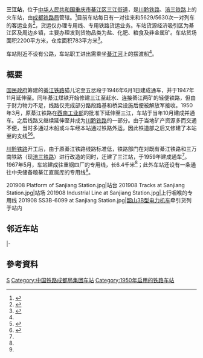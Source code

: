 {{Not|三江县站|三江镇站}}
{{Infobox China railway station
|车站名称 = 三江站
|图片 = 201908 Nameboard of Sanjiang Station.jpg
|图片介绍 = 
|其他名称 = 
|车站拼音 = Sanjiang
|英文名称 = Sanjiang Railway Station
|车站代码 = 47243<ref>{{cite book|title=中华人民共和国铁路车站代码（GB/T 10302-2010）|publisher=中国标准出版社|year=2010|isbn=155066140495|ignore-isbn-error=true|pages=30}}</ref>
|电报码 = SNW<ref>{{cite book|author=铁道部电子计算技术中心, 铁道部运输局|title=铁路车站站名代码表：TMIS使用|publisher=中国铁道出版社|location=北京|year=1998|isbn=9787113030995|pages=111}}</ref>
|拼音码 = SJI
|车站位置 = [[重庆市|重庆市]][[綦江区|綦江区]][[三江街道_(重庆市)|三江街道]]
|坐标 = {{coord|28.950002|106.698130|display=inline,title}}
|归属 = [[成都铁路局|成都铁路局]]
|车站等级 = [[四等站_(中铁)|四等站]]
|线路 = [[川黔铁路|川黔铁路]]、[[三万南铁路|涪三铁路]]
|月台数目 = 
|站台面 = 
|股道数目 = 
|网站 = 
}}
'''三江站'''，位于[[中华人民共和国|中华人民共和国]][[重庆市|重庆市]][[綦江区|綦江区]][[三江街道_(重庆市)|三江街道]]，是[[川黔铁路|川黔铁路]]、[[三万南铁路|涪三铁路]]上的火车站，由[[成都铁路局|成都铁路局]]管辖。<ref>{{Cite web |url=http://search.huochepiao.com/huochezhan/jieshao/256.htm |title=三江火车站介绍 |accessdate=2017-01-03 |archive-date=2017-01-04 |archive-url=https://web.archive.org/web/20170104165811/http://search.huochepiao.com/huochezhan/jieshao/256.htm |dead-url=no }}</ref>目前车站每日有一对往来{{站|重庆}}和{{站|遵义西}}5629/5630次一对列车的客运业务<ref name="sj">{{cite news|title=一生停留一站 59岁“铁二代”坚守小站40年为方便乡亲出行|url=https://www.chinanews.com/sh/shipin/cns/2021/08-20/news898562.shtml|publisher=中国青年网|date=2021-08-20|accessdate=2021-09-01|archive-date=2021-09-01|archive-url=https://web.archive.org/web/20210901154720/https://www.chinanews.com/sh/shipin/cns/2021/08-20/news898562.shtml}}</ref>，货运仅办理专用线、专用铁路货运业务。车站货源经济吸引区为綦江区及周边乡镇，主要办理发到货物品类为盐、化肥、粮食及非金属矿。车站货场面积2200平方米，仓库面积783平方米<ref name="12306info">{{Cite web |url=http://hyfw.12306.cn/hyinfo/action/FwcszsAction_index?type=1 |title=12306货运站点查询 成都铁路局 |accessdate=2019-08-31 |archive-date=2016-11-06 |archive-url=https://web.archive.org/web/20161106075157/http://hyfw.12306.cn/hyinfo/action/FwcszsAction_index?type=1 |dead-url=no }}</ref>。

车站附近不设有公路，车站职工进出需乘坐[[綦江河|綦江河]]上的摆渡船<ref name="sj"/>。

==概要==
[[国民政府|国民政府]]筹建的[[綦江铁路|綦江铁路]]猫儿沱至五岔段于1946年6月1日建成通车，并于1947年11月延伸至{{站|綦江}}。同年綦江煤铁开始修建三江至赶水、连接綦江两矿的轻便铁路，但由于财力物力不足，线路仅完成部分路段路基和桥梁设施后便被解放军接收。1950年3月，原綦江铁路在[[西南工业部|西南工业部]]的批准下延伸至三江，车站于当年10月建成并通车。之后线路又继续延伸至{{站|赶水}}并成为[[川黔铁路|川黔铁路]]的一部分。由于当地矿产资源多而交通不便，当时多通过木船或斗车经本站通过铁路外运，因此铁道部之后又修建了本站至{{站|万盛}}的支线<ref>{{cite news|title=綦江火车站承载几代人的记忆|url=http://www.cqqjnews.cn/qijiang_Department/Department51/2019-04/10/content_4502251.htm|publisher=重庆綦江网|date=2019-04-10|accessdate=2019-08-31|archive-date=2019-08-31|archive-url=https://web.archive.org/web/20190831213716/http://www.cqqjnews.cn/qijiang_Department/Department51/2019-04/10/content_4502251.htm|dead-url=no}}</ref><ref name="cqtr-histo">{{cite book|author=重庆市地方志编纂委员会总编辑室|title=重庆市志（第五卷）|publisher=成都科技大学出版社|year=1994|isbn=7-5616-2208-2}}</ref>{{rp|310,311}}。

[[川黔铁路|川黔铁路]]开工后，由于原綦江铁路线路标准低，铁路部门在对既有綦江铁路和三万南铁路（现[[三万南铁路|涪三铁路]]）进行改造的同时，迁建了三江站，于1959年建成通车<ref name="cqtr-histo"/>{{rp|311,319}}。1967年5月，车站建成往重钢四厂的专用线，长6.4千米<ref name="cqtr-histo"/>{{rp|322}}；此外车站还设有一条通往中央储备粮綦江直属库的专用线<ref name="12306info"/>。
<gallery>
201908 Platform of Sanjiang Station.jpg|站台
201908 Tracks at Sanjiang Station.jpg|站场
201908 Industrial Line at Sanjiang Station.jpg|上行咽喉的专用线
201908 SS3B-6099 at Sanjiang Station.jpg|[[韶山3B型电力机车|韶山3B型电力机车]]牵引货列于站内
</gallery>

==邻近车站==
{{start rail box|[[中国铁路|中国铁路]]}}
{{s-inop|[[转关口站|转关口站]]|{{站|重庆}}方向}}
{{s-line|[[川黔铁路|川黔铁路]]<br />← 12km 三江站 11km →}}
{{s-inop|[[东升坝站|东升坝站]]|{{站|贵阳}}方向}}
|-
{{Terminus}}
{{s-line|[[三万南铁路|涪三铁路]]<br />{{0}}{{0}} {{0}}{{0}}{{0}} 三江站 5km →}}
{{s-inop|[[三江东站|三江东站]]|{{站|涪陵}}方向}}
{{end box}}

==參考資料==
{{commonscat|Sanjiang Railway Station}}
{{reflist}}
{{川黔铁路}}
{{三万南铁路}}
{{重庆铁路车站}}
[[Category:綦江区铁路车站|S]]
[[Category:中国铁路成都局集团车站|Category:中国铁路成都局集团车站]]
[[Category:1950年启用的铁路车站|Category:1950年启用的铁路车站]]